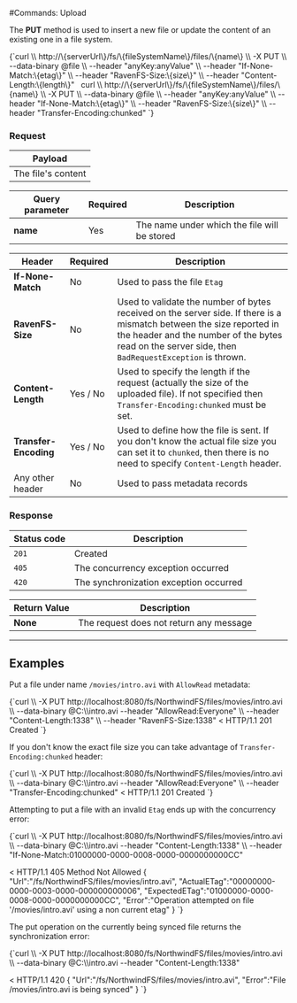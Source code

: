 
#Commands: Upload

The **PUT** method is used to insert a new file or update the content of an existing one in a file system.



<TabItem value="json" label="json">
<CodeBlock language="json">
{`curl \\
	http://\{serverUrl\}/fs/\{fileSystemName\}/files/\{name\}  \\
	-X PUT \\
	--data-binary @file  \\
	--header "anyKey:anyValue" \\
    --header "If-None-Match:\{etag\}" \\
    --header "RavenFS-Size:\{size\}" \\ 
    --header "Content-Length:\{length\}"
 
curl \\
	http://\{serverUrl\}/fs/\{fileSystemName\}/files/\{name\}  \\
	-X PUT \\
	--data-binary @file  \\
	--header "anyKey:anyValue" \\
    --header "If-None-Match:\{etag\}" \\
    --header "RavenFS-Size:\{size\}" \\ 
    --header "Transfer-Encoding:chunked"
`}
</CodeBlock>
</TabItem>

### Request

| Payload |
| ------- |
| The file's content|

| Query parameter | Required | Description |
| ------------- | -- | ---- |
| **name** | Yes | The name under which the file will be stored |

| Header | Required | Description |
| --------| ------- | --- |
| **If-None-Match** | No |  Used to pass the file `Etag` |
| **RavenFS-Size** | No |  Used to validate the number of bytes received on the server side. If there is a mismatch between the size reported in the header and the number of the bytes read on the server side, then `BadRequestException` is thrown. |
| **Content-Length** | Yes / No |  Used to specify the length if the request (actually the size of the uploaded file). If not specified then `Transfer-Encoding:chunked` must be set. |
| **Transfer-Encoding** | Yes / No |  Used to define how the file is sent. If you don't know the actual file size you can set it to `chunked`, then there is no need to specify `Content-Length` header. |
| Any other header | No | Used to pass metadata records |

### Response

| Status code | Description |
| ----------- | - |
| `201` | Created |
| `405` | The concurrency exception occurred |
| `420` | The synchronization exception occurred |

| Return Value | Description |
| ------------- | ------------- |
| **None** | The request does not return any message |

---

## Examples

Put a file under name `/movies/intro.avi` with `AllowRead` metadata:

<TabItem value="json" label="json">
<CodeBlock language="json">
{`curl \\
	-X PUT http://localhost:8080/fs/NorthwindFS/files/movies/intro.avi  \\
	--data-binary @C:\\intro.avi
	--header "AllowRead:Everyone" \\
	--header "Content-Length:1338" \\
    --header "RavenFS-Size:1338"
< HTTP/1.1 201 Created
`}
</CodeBlock>
</TabItem>

If you don't know the exact file size you can take advantage of `Transfer-Encoding:chunked` header:

<TabItem value="json" label="json">
<CodeBlock language="json">
{`curl \\
	-X PUT http://localhost:8080/fs/NorthwindFS/files/movies/intro.avi  \\
	--data-binary @C:\\intro.avi
	--header "AllowRead:Everyone" \\
	--header "Transfer-Encoding:chunked"
< HTTP/1.1 201 Created
`}
</CodeBlock>
</TabItem>


Attempting to put a file with an invalid `Etag` ends up with the concurrency error:

<TabItem value="json" label="json">
<CodeBlock language="json">
{`curl \\
	-X PUT http://localhost:8080/fs/NorthwindFS/files/movies/intro.avi  \\
	--data-binary @C:\\intro.avi
	--header "Content-Length:1338" \\
    --header "If-None-Match:01000000-0000-0008-0000-0000000000CC"
 
< HTTP/1.1 405 Method Not Allowed
\{
    "Url":"/fs/NorthwindFS/files/movies/intro.avi",
    "ActualETag":"00000000-0000-0003-0000-000000000006",
    "ExpectedETag":"01000000-0000-0008-0000-0000000000CC",
    "Error":"Operation attempted on file '/movies/intro.avi' using a non current etag"
\}
`}
</CodeBlock>
</TabItem>

The put operation on the currently being synced file returns the synchronization error:

<TabItem value="json" label="json">
<CodeBlock language="json">
{`curl \\
	-X PUT http://localhost:8080/fs/NorthwindFS/files/movies/intro.avi  \\
	--data-binary @C:\\intro.avi
	--header "Content-Length:1338"
 
< HTTP/1.1 420
\{
    "Url":"/fs/NorthwindFS/files/movies/intro.avi",
    "Error":"File /movies/intro.avi is being synced"
\}
`}
</CodeBlock>
</TabItem>

